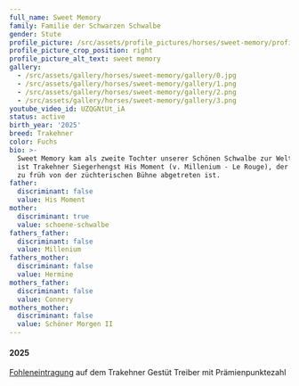 ```yaml
---
full_name: Sweet Memory
family: Familie der Schwarzen Schwalbe
gender: Stute
profile_picture: /src/assets/profile_pictures/horses/sweet-memory/profile_picture.png
profile_picture_crop_position: right
profile_picture_alt_text: sweet memory
gallery:
  - /src/assets/gallery/horses/sweet-memory/gallery/0.jpg
  - /src/assets/gallery/horses/sweet-memory/gallery/1.png
  - /src/assets/gallery/horses/sweet-memory/gallery/2.png
  - /src/assets/gallery/horses/sweet-memory/gallery/3.png
youtube_video_id: UZQGNtUt_iA
status: active
birth_year: '2025'
breed: Trakehner
color: Fuchs
bio: >-
  Sweet Memory kam als zweite Tochter unserer Schönen Schwalbe zur Welt. Vater
  ist Trakehner Siegerhengst His Moment (v. Millenium - Le Rouge), der 2024 viel
  zu früh von der züchterischen Bühne abgetreten ist. 
father:
  discriminant: false
  value: His Moment
mother:
  discriminant: true
  value: schoene-schwalbe
fathers_father:
  discriminant: false
  value: Millenium
fathers_mother:
  discriminant: false
  value: Hermine
mothers_father:
  discriminant: false
  value: Connery
mothers_mother:
  discriminant: false
  value: Schöner Morgen II
---
```

#### 2025&#x20;

[Fohleneintragung](https://edle-pferde.com/news/sweet-memory-nun-praemienfohlen) auf dem Trakehner Gestüt Treiber mit Prämienpunktezahl
